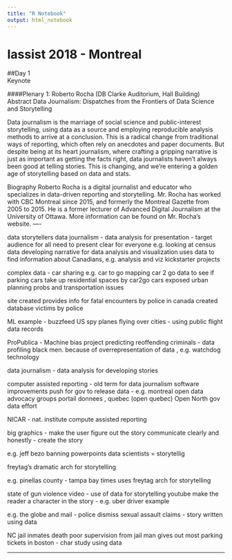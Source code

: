 ```yaml
---
title: "R Notebook"
output: html_notebook
---
```


# Iassist 2018 - Montreal  
##Day 1  
Keynote   

####Plenary 1: Roberto Rocha (DB Clarke Auditorium, Hall Building)  
Abstract
Data Journalism: Dispatches from the Frontiers of Data Science and Storytelling

Data journalism is the marriage of social science and public-interest storytelling, using data as a source and employing reproducible analysis methods to arrive at a conclusion. This is a radical change from traditional ways of reporting, which often rely on anecdotes and paper documents. But despite being at its heart journalism, where crafting a gripping narrative is just as important as getting the facts right, data journalists haven't always been good at telling stories. This is changing, and we're entering a golden age of storytelling based on data and stats.

Biography
Roberto Rocha is a digital journalist and educator who specializes in data-driven reporting and storytelling. Mr. Rocha has worked with CBC Montreal since 2015, and formerly the Montreal Gazette from 2005 to 2015. He is a former lecturer of Advanced Digital Journalism at the University of Ottawa. More information can be found on Mr. Rocha’s website.
----

data storytellers
data journalism - 
data analysis for presentation - target audience for all 
need to present clear for everyone
e.g. looking at census data
developing narrative for data analysis and visualization 
uses data to find information about Canadians, e.g. analysis and viz kickstarter projects 

complex data - car sharing e.g. car to go 
mapping car 2 go data to see if parking cars take up residential spaces by car2go cars
exposed urban planning probs and transportation issues 

site created provides info for fatal encounters by police in canada 
created database victims by police 

ML example - buzzfeed US spy planes flying over cities - using public flight data records 

ProPublica - Machine bias project predicting reoffending criminals - data profiling black men. because of overrepresentation of data , e.g. watchdog technology 

data journalism - data analysis for developing stories 

computer assisted reporting - old term for data journalism
software improvements 
push for gov to release data - e.g. montreal open data advocacy groups portail donnees , quebec (open quebec) Open North gov data effort 

NICAR - nat. institute compute assisted reporting 

big graphics - make the user figure out the story 
communicate clearly and honestly - create the story 

e.g. jeff bezo banning powerpoints 
data scientists = storytellig

freytag's dramatic arch for storytelling 

e.g. pinellas county - tampa bay times
uses freytag arch for storytelling

state of gun violence video - use of data for storytelling youtube
make the reader a character in the story - e.g. uber driver example 

e.g. the globe and mail - police dismiss sexual assault claims - story written using data

NC jail inmates death poor supervision from jail
man gives out most parking tickets in boston - char study using data

---






